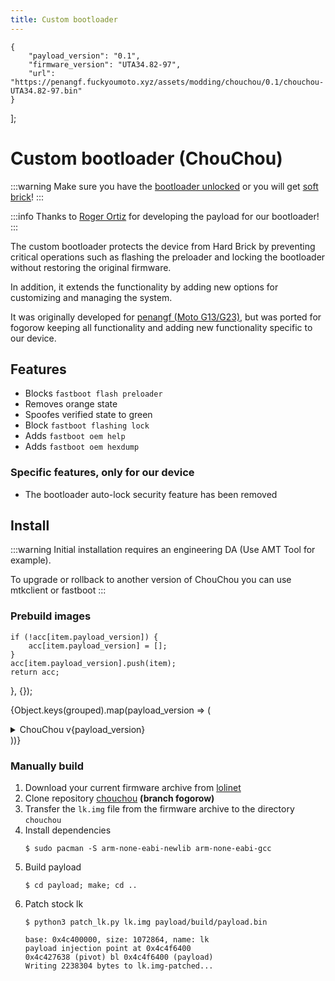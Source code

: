 ```yaml
---
title: Custom bootloader
---
```


    {
        "payload_version": "0.1",
        "firmware_version": "UTA34.82-97",
        "url": "https://penangf.fuckyoumoto.xyz/assets/modding/chouchou/0.1/chouchou-UTA34.82-97.bin"
    }
];

# Custom bootloader (ChouChou)
:::warning
Make sure you have the [bootloader unlocked](../dev/bootloader.md) or you will get [soft brick](https://penangf.fuckyoumoto.xyz/docs/info/softbrick)!
:::

:::info
Thanks to [Roger Ortiz](https://github.com/R0rt1z2) for developing the payload for our bootloader!
:::

The custom bootloader protects the device from Hard Brick by preventing critical operations such as flashing the preloader and locking the bootloader without restoring the original firmware.

In addition, it extends the functionality by adding new options for customizing and managing the system.

It was originally developed for [penangf (Moto G13/G23)](https://penangf.fuckyoumoto.xyz/docs/modding/custom-bootloader), but was ported for fogorow keeping all functionality and adding new functionality specific to our device.

## Features
- Blocks ```fastboot flash preloader```
- Removes orange state
- Spoofes verified state to green
- Block ```fastboot flashing lock```
- Adds ```fastboot oem help```
- Adds ```fastboot oem hexdump```
### Specific features, only for our device
- The bootloader auto-lock security feature has been removed

## Install
:::warning
Initial installation requires an engineering DA (Use AMT Tool for example).

To upgrade or rollback to another version of ChouChou you can use mtkclient or fastboot
:::

### Prebuild images

    if (!acc[item.payload_version]) {
        acc[item.payload_version] = [];
    }
    acc[item.payload_version].push(item);
    return acc;
}, {});

{Object.keys(grouped).map(payload_version => (
<details key={payload_version} className="custom-details">
<summary>ChouChou v{payload_version}</summary>
<ul>
{grouped[payload_version].map(item => (
<a href={item.url}><li key={item.firmware_version}>{item.firmware_version}</li></a>
))}
</ul>
</details>
))}

<br />

### Manually build
1. Download your current firmware archive from [lolinet](https://mirrors.lolinet.com/firmware/lenomola/2024/fogorow/official/)
2. Clone repository [chouchou](https://github.com/R0rt1z2/chouchou/tree/fogorow) **(branch fogorow)**
3. Transfer the ```lk.img``` file from the firmware archive to the directory ```chouchou```
4. Install dependencies
     ```shell
     $ sudo pacman -S arm-none-eabi-newlib arm-none-eabi-gcc
     ```
5. Build payload
     ```shell
     $ cd payload; make; cd ..
     ```
6. Patch stock lk
     ```shell
     $ python3 patch_lk.py lk.img payload/build/payload.bin

     base: 0x4c400000, size: 1072864, name: lk
     payload injection point at 0x4c4f6400
     0x4c427638 (pivot) bl 0x4c4f6400 (payload)
     Writing 2238304 bytes to lk.img-patched...
     ```
